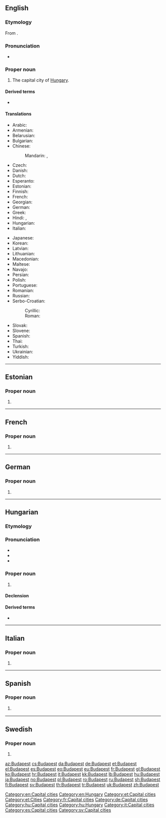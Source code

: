 {{also|Budapešť}}
==English==
{{wikipedia}}

===Etymology===
From {{etyl|hu|en}} {{m|hu|Budapest}}.

===Pronunciation===
* {{IPA|/ˈbuːdəpɛst/|/ˈbʊdəpɛst/|/ˈbjuːdəpɛst/|/ˈbuːdəpɛʃt/|lang=en}}

===Proper noun===
{{en-proper noun}}

# The capital city of [[Hungary]].

====Derived terms====
* {{l|en|Budapestian}}

====Translations====
{{trans-top|the capital city of Hungary}}
* Arabic: {{t|ar|بُودَابِسْت|m|tr=budābist}}
* Armenian: {{t|hy|Բուդապեշտ}}
* Belarusian: {{t|be|Будапе́шт|m}}
* Bulgarian: {{t|bg|Будапе́ща|f}}
* Chinese:
*: Mandarin: {{t|cmn|布達佩斯|sc=Hani}}, {{t+|cmn|布达佩斯|tr=Bùdápèisī|sc=Hani}}
* Czech: {{t+|cs|Budapešť|f}}
* Danish: {{t+|da|Budapest}}
* Dutch: {{t+|nl|Boedapest|n}}
* Esperanto: {{t+|eo|Budapeŝto}}
* Estonian: {{t+|et|Budapest}}
* Finnish: {{t+|fi|Budapest}}
* French: {{t+|fr|Budapest|m}}
* Georgian: {{t|ka|ბუდაპეშტი|sc=Geor}}
* German: {{t+|de|Budapest|n}}
* Greek: {{t+|el|Βουδαπέστη|f}}
* Hindi: {{t|hi|बुदापैशत|tr=budāpaiśat}}, {{t|hi|बुडापेस्ट|tr=buḍāpēsṭ}}
* Hungarian: {{t+|hu|Budapest}}
* Italian: {{t+|it|Budapest|f}}
{{trans-mid}}
* Japanese: {{t|ja|ブダペスト|tr=Budapesuto}}
* Korean: {{t+|ko|부다페스트|tr=Budapeseuteu|sc=Hang}}
* Latvian: {{t|lv|Budapešta}}
* Lithuanian: {{t|lt|Budapeštas}}
* Macedonian: {{t+|mk|Бу́димпешта|f}}
* Maltese: {{t|mt|Budapest}}
* Navajo: {{t|nv|Bodobesh}}
* Persian: {{t|fa|بوداپست|tr=Budāpest}}
* Polish: {{t+|pl|Budapeszt|m}}
* Portuguese: {{t+|pt|Budapeste}}
* Romanian: {{t+|ro|Budapesta|f}}
* Russian: {{t+|ru|Будапе́шт|m}}
* Serbo-Croatian:
*: Cyrillic: {{t|sh|Будимпешта|f}}
*: Roman: {{t+|sh|Budimpešta|f}}
* Slovak: {{t|sk|Budapešť|f}}
* Slovene: {{t+|sl|Búdimpešta|f}}
* Spanish: {{t+|es|Budapest|m}}
* Thai: {{t|th|บูดาเปสต์|tr=boodaabpàyt}}
* Turkish: {{t+|tr|Budapeşte}}
* Ukrainian: {{t|uk|Будапе́шт|m}}
* Yiddish: {{t|yi|בודאפּעשט|tr=budapesht|sc=Hebr}}
{{trans-bottom}}

[[Category:en:Capital cities]]
[[Category:en:Hungary]]

----

==Estonian==

===Proper noun===
{{head|et|proper noun}}

# {{l|en|Budapest}}

[[Category:et:Capital cities]]
[[Category:et:Cities]]

----

==French==

===Proper noun===
{{fr-proper noun|m}}

# {{l|en|Budapest}}

[[Category:fr:Capital cities]]

----

==German==

===Proper noun===
{{de-proper noun|n}}

# {{l|en|Budapest}}

[[Category:de:Capital cities]]

----

==Hungarian==

===Etymology===
{{compound|Buda|Pest|lang=hu}}

===Pronunciation===
* {{IPA|/ˈbudɒpɛʃt/|lang=hu}}
* {{audio|Hu-Budapest.ogg|Audio|lang=hu}}
* {{hyphenation|Bu|da|pest|lang=hu}}

===Proper noun===
{{head|hu|proper noun}}

# {{l|en|Budapest}}

====Declension====
{{hu-infl-nom|Budapeste|e|n=sg}}{{hu-pos-etek|Budapest|j|jei|n=sg}}

====Derived terms====
* {{l|hu|budapesti}}

[[Category:hu:Capital cities]]
[[Category:hu:Hungary]]

----

==Italian==
{{wikipedia|lang=it}}

===Proper noun===
{{it-proper noun|g=f}}

# {{l|en|Budapest}}

[[Category:it:Capital cities]]

----

==Spanish==
{{wikipedia|lang=es}}

===Proper noun===
{{es-proper noun|m}}

# {{l|en|Budapest}} {{gloss|the capital city of Hungary}}

[[Category:es:Capital cities]]

----

==Swedish==

===Proper noun===
{{head|sv|proper noun}}

# {{l|en|Budapest}}

[[Category:sv:Capital cities]]

[[az:Budapest]]
[[cs:Budapest]]
[[da:Budapest]]
[[de:Budapest]]
[[et:Budapest]]
[[el:Budapest]]
[[es:Budapest]]
[[eo:Budapest]]
[[eu:Budapest]]
[[fr:Budapest]]
[[gl:Budapest]]
[[ko:Budapest]]
[[hr:Budapest]]
[[it:Budapest]]
[[kk:Budapest]]
[[lb:Budapest]]
[[hu:Budapest]]
[[ja:Budapest]]
[[no:Budapest]]
[[pl:Budapest]]
[[ro:Budapest]]
[[ru:Budapest]]
[[sh:Budapest]]
[[fi:Budapest]]
[[sv:Budapest]]
[[th:Budapest]]
[[tr:Budapest]]
[[uk:Budapest]]
[[zh:Budapest]]
